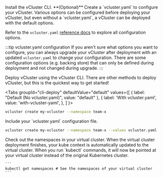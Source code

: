 


<Flow id="deploy-vcluster">
  <Step>
   Install the vCluster CLI.

   <InstallBetaCLIFragment/>
  </Step>
  <Step>
   **(Optional)** Create a `vcluster.yaml` to configure your vCluster. Various options can be configured before deploying your vCluster, but even without a `vcluster.yaml`, a vCluster can be deployed with the default options. 

   Refer to the `vcluster.yaml` [reference docs](/vcluster/configure/vcluster-yaml/) to explore all configuration options.

   :::tip vcluster.yaml configuration
   If you aren't sure what options you want to configure, you can always upgrade your vCluster after deployment with an updated `vcluster.yaml` to change your configuration. There are some configuration options (e.g. backing store) that can only be defined during deployment and not changed during upgrade. 
   :::

  </Step>
  <Step>
   Deploy vCluster using the vCluster CLI. There are other methods to deploy vCluster, but this is the quickest way to get started!

   <Tabs
   groupId="cli-deploy"
   defaultValue="default"
   values={[
      { label: "Default (No vcluster.yaml)", value: "default" },
      { label: 'With vcluster.yaml', value: 'with-vcluster-yaml', },
   ]
   }>    
   <TabItem value="default">

   ```bash
   vcluster create my-vcluster --namespace team-x
   ```

   </TabItem>
   <TabItem value="with-vcluster-yaml">
   Include your `vcluster.yaml` configuration file.
   
   ```bash
   vcluster create my-vcluster --namespace team-x --values vcluster.yaml
   ```

   </TabItem>
   </Tabs>

   
  </Step>
  <Step>
    Check out the namespaces in your virtual cluster. When the virtual cluster deployment finishes, your kube context is automatically updated to the virtual cluster. When you run `kubectl` commands, it will now be pointed at your virtual cluster instead of the original Kubernetes cluster. 

    ```
    kubectl get namespaces # See the namespaces of your virtual cluster
    ```

  </Step>
</Flow>
